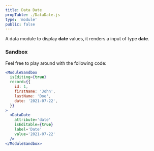 ```yaml
---
title: Data Date
propTable: ./DataDate.js
type: 'module'
public: false
---
```


A data module to display **date** values, it renders a input of type **date**.

### Sandbox

Feel free to play around with the following code:

```jsx
<ModuleSandbox
  isEditing={true}
  record={{
    id: 1,
    firstName: 'John',
    lastName: 'Doe',
    date: '2021-07-22',
  }}
>
  <DataDate
    attribute='date'
    isEditable={true}
    label='Date'
    value='2021-07-22'
  />
</ModuleSandbox>
```
